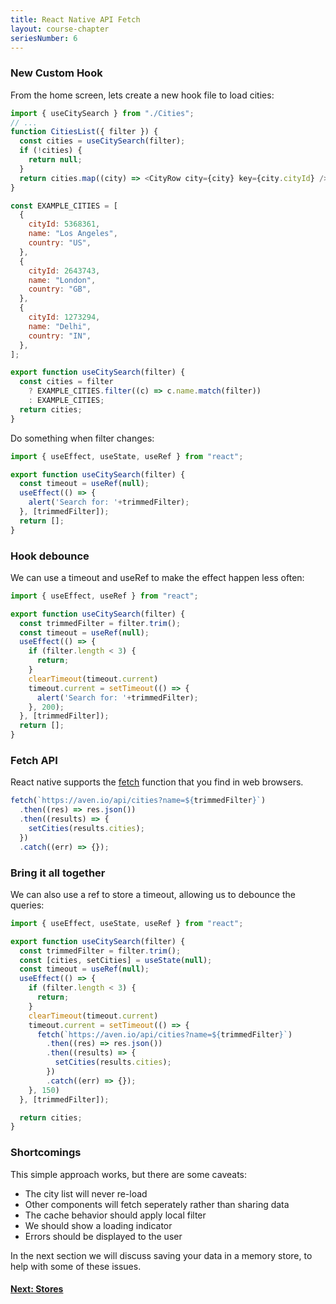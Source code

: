 ```yaml
---
title: React Native API Fetch
layout: course-chapter
seriesNumber: 6
---
```



### New Custom Hook

From the home screen, lets create a new hook file to load cities:

```jsx:HomeScreen.js
import { useCitySearch } from "./Cities";
// ...
function CitiesList({ filter }) {
  const cities = useCitySearch(filter);
  if (!cities) {
    return null;
  }
  return cities.map((city) => <CityRow city={city} key={city.cityId} />);
}
```

```jsx:Cities.js
const EXAMPLE_CITIES = [
  {
    cityId: 5368361,
    name: "Los Angeles",
    country: "US",
  },
  {
    cityId: 2643743,
    name: "London",
    country: "GB",
  },
  {
    cityId: 1273294,
    name: "Delhi",
    country: "IN",
  },
];

export function useCitySearch(filter) {
  const cities = filter
    ? EXAMPLE_CITIES.filter((c) => c.name.match(filter))
    : EXAMPLE_CITIES;
  return cities;
}
```

Do something when filter changes:

```jsx:CitySearch.js
import { useEffect, useState, useRef } from "react";

export function useCitySearch(filter) {
  const timeout = useRef(null);
  useEffect(() => {
    alert('Search for: '+trimmedFilter);
  }, [trimmedFilter]);
  return [];
}
```

### Hook debounce

We can use a timeout and useRef to make the effect happen less often:

```jsx:CitySearch.js
import { useEffect, useRef } from "react";

export function useCitySearch(filter) {
  const trimmedFilter = filter.trim();
  const timeout = useRef(null);
  useEffect(() => {
    if (filter.length < 3) {
      return;
    }
    clearTimeout(timeout.current)
    timeout.current = setTimeout(() => {
      alert('Search for: '+trimmedFilter);
    }, 200);
  }, [trimmedFilter]);
  return [];
}
```

### Fetch API

React native supports the [fetch](https://reactnative.dev/docs/network) function that you find in web browsers.

```jsx
fetch(`https://aven.io/api/cities?name=${trimmedFilter}`)
  .then((res) => res.json())
  .then((results) => {
    setCities(results.cities);
  })
  .catch((err) => {});
```

### Bring it all together

We can also use a ref to store a timeout, allowing us to debounce the queries:

```jsx:Cities.js
import { useEffect, useState, useRef } from "react";

export function useCitySearch(filter) {
  const trimmedFilter = filter.trim();
  const [cities, setCities] = useState(null);
  const timeout = useRef(null);
  useEffect(() => {
    if (filter.length < 3) {
      return;
    }
    clearTimeout(timeout.current)
    timeout.current = setTimeout(() => {
      fetch(`https://aven.io/api/cities?name=${trimmedFilter}`)
        .then((res) => res.json())
        .then((results) => {
          setCities(results.cities);
        })
        .catch((err) => {});
    }, 150)
  }, [trimmedFilter]);

  return cities;
}
```

### Shortcomings

This simple approach works, but there are some caveats:

- The city list will never re-load
- Other components will fetch seperately rather than sharing data
- The cache behavior should apply local filter
- We should show a loading indicator
- Errors should be displayed to the user

In the next section we will discuss saving your data in a memory store, to help with some of these issues.

#### [Next: Stores](/react-native-stores)

<!--- © Aven LLC and Aven Contributors. Licensed under Creative Commons BY-NC-SA 4.0 https://creativecommons.org/licenses/by-nc-sa/4.0/ -->
